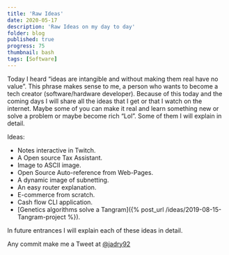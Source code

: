 ```yaml
---
title: 'Raw Ideas'
date: 2020-05-17
description: 'Raw Ideas on my day to day'
folder: blog
published: true
progress: 75
thumbnail: bash
tags: [Software]
---
```


Today I heard “ideas are intangible and without making them real have no value”. This phrase makes sense to me, a person who wants to become a tech creator (software/hardware developer). Because of this today and the coming days I will share all the ideas that I get or that I watch on the internet. Maybe some of you can make it real and learn something new or solve a problem or maybe become rich “Lol”. Some of them I will explain in detail.

Ideas:

- Notes interactive in Twitch.
- A Open source Tax Assistant.
- Image to ASCII image.
- Open Source Auto-reference from Web-Pages.
- A dynamic image of subnetting.
- An easy router explanation.
- E-commerce from scratch.
- Cash flow CLI application.
- [Genetics algorithms solve a Tangram]({% post_url /ideas/2019-08-15-Tangram-project %}).

In future entrances I will explain each of these ideas in detail.

Any commit make me a Tweet at [@jadry92](https://twitter.com/jadry92)
